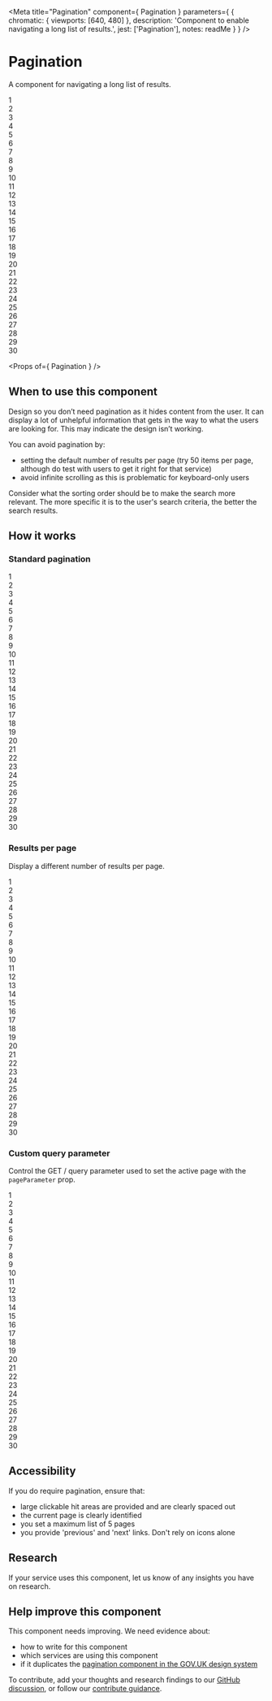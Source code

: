 
<Meta
  title="Pagination"
  component={ Pagination }
  parameters={ {
    chromatic: { viewports: [640, 480] },
    description: 'Component to enable navigating a long list of results.',
    jest: ['Pagination'],
    notes: readMe
  } }
/>

# Pagination

A component for navigating a long list of results.

<Preview withToolbar>
  <Story name="Pagination">
    <Pagination>
      <div>1</div>
      <div>2</div>
      <div>3</div>
      <div>4</div>
      <div>5</div>
      <div>6</div>
      <div>7</div>
      <div>8</div>
      <div>9</div>
      <div>10</div>
      <div>11</div>
      <div>12</div>
      <div>13</div>
      <div>14</div>
      <div>15</div>
      <div>16</div>
      <div>17</div>
      <div>18</div>
      <div>19</div>
      <div>20</div>
      <div>21</div>
      <div>22</div>
      <div>23</div>
      <div>24</div>
      <div>25</div>
      <div>26</div>
      <div>27</div>
      <div>28</div>
      <div>29</div>
      <div>30</div>
    </Pagination>
  </Story>
</Preview>

<Props of={ Pagination } />

## When to use this component

Design so you don’t need pagination as it hides content from the user. It can display a lot of unhelpful information
that gets in the way to what the users are looking for. This may indicate the design isn’t working.

You can avoid pagination by:

- setting the default number of results per page (try 50 items per page, although do test with users to get it right for that service)
- avoid infinite scrolling as this is problematic for keyboard-only users

Consider what the sorting order should be to make the search more relevant. The more specific it is to the user's search criteria,
the better the search results.

## How it works
### Standard pagination

<Preview>
  <Story name="Standard">
    <Pagination>
      <div>1</div>
      <div>2</div>
      <div>3</div>
      <div>4</div>
      <div>5</div>
      <div>6</div>
      <div>7</div>
      <div>8</div>
      <div>9</div>
      <div>10</div>
      <div>11</div>
      <div>12</div>
      <div>13</div>
      <div>14</div>
      <div>15</div>
      <div>16</div>
      <div>17</div>
      <div>18</div>
      <div>19</div>
      <div>20</div>
      <div>21</div>
      <div>22</div>
      <div>23</div>
      <div>24</div>
      <div>25</div>
      <div>26</div>
      <div>27</div>
      <div>28</div>
      <div>29</div>
      <div>30</div>
    </Pagination>
  </Story>
</Preview>

### Results per page

Display a different number of results per page.

<Preview>
  <Story name="Size">
    <Pagination size={5}>
      <div>1</div>
      <div>2</div>
      <div>3</div>
      <div>4</div>
      <div>5</div>
      <div>6</div>
      <div>7</div>
      <div>8</div>
      <div>9</div>
      <div>10</div>
      <div>11</div>
      <div>12</div>
      <div>13</div>
      <div>14</div>
      <div>15</div>
      <div>16</div>
      <div>17</div>
      <div>18</div>
      <div>19</div>
      <div>20</div>
      <div>21</div>
      <div>22</div>
      <div>23</div>
      <div>24</div>
      <div>25</div>
      <div>26</div>
      <div>27</div>
      <div>28</div>
      <div>29</div>
      <div>30</div>
    </Pagination>
  </Story>
</Preview>

### Custom query parameter

Control the GET / query parameter used to set the active page with the `pageParameter` prop.

<Preview>
  <Story name="Parameter">
    <Pagination pageParameter="p">
      <div>1</div>
      <div>2</div>
      <div>3</div>
      <div>4</div>
      <div>5</div>
      <div>6</div>
      <div>7</div>
      <div>8</div>
      <div>9</div>
      <div>10</div>
      <div>11</div>
      <div>12</div>
      <div>13</div>
      <div>14</div>
      <div>15</div>
      <div>16</div>
      <div>17</div>
      <div>18</div>
      <div>19</div>
      <div>20</div>
      <div>21</div>
      <div>22</div>
      <div>23</div>
      <div>24</div>
      <div>25</div>
      <div>26</div>
      <div>27</div>
      <div>28</div>
      <div>29</div>
      <div>30</div>
    </Pagination>
  </Story>
</Preview>

## Accessibility

If you do require pagination, ensure that:
- large clickable hit areas are provided and are clearly spaced out
- the current page is clearly identified
- you set a maximum list of 5 pages
- you provide 'previous' and 'next' links. Don't rely on icons alone

## Research

If your service uses this component, let us know of any insights you have on research.

## Help improve this component

This component needs improving. We need evidence about:

- how to write for this component
- which services are using this component
- if it duplicates the [pagination component in the GOV.UK design system](https://design-system.service.gov.uk/components/pagination/)

To contribute, add your thoughts and research findings to our [GitHub discussion](https://github.com/UKHomeOffice/design-system/discussions/376), or follow our [contribute guidance](/get-involved).
